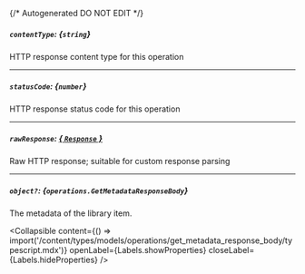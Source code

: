 {/* Autogenerated DO NOT EDIT  */}

##### `contentType`: *{`string`}*
HTTP response content type for this operation

---
##### `statusCode`: *{`number`}*
HTTP response status code for this operation

---
##### `rawResponse`: [*{ `Response` }*](https://developer.mozilla.org/en-US/docs/Web/API/Response)
Raw HTTP response; suitable for custom response parsing

---
##### `object?`: *{`operations.GetMetadataResponseBody`}*
The metadata of the library item.

<Collapsible content={() => import('/content/types/models/operations/get_metadata_response_body/typescript.mdx')} openLabel={Labels.showProperties} closeLabel={Labels.hideProperties} />



